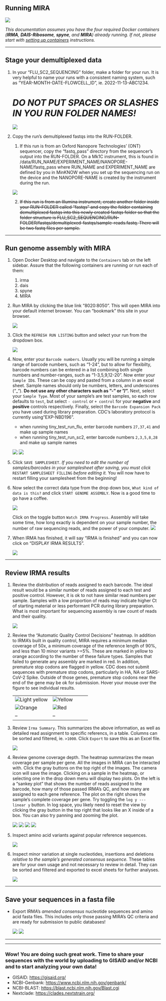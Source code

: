## Running MIRA

![](images/irma-spy.jpg)

_This documentation assumes you have the four required Docker containers (**IRMA**, **DAIS-Ribosome**, **spyne**, and **MIRA**) already running. If not, please start with [setting up containers](setting-up-containers.html) instructions._

<hr>

## Stage your demultiplexed data
1. In your "FLU_SC2_SEQUENCING" folder, make a folder for your run. It is very helpful to name your runs with a consistent naming system, such as "YEAR-MONTH-DATE-FLOWCELL_ID", ie. 2022-11-13-ABC1234. 
   
   # **_DO NOT PUT SPACES OR SLASHES IN YOU RUN FOLDER NAMES!_**

    ![](images/mira_run_directory_structure.png)
2. Copy the run's demultiplexed fastqs into the RUN-FOLDER.
    1. If this run is from an Oxford Nanopore Technologies' (ONT) sequencer, copy the "fastq_pass" directory from the sequencer's output into the RUN-FOLDER. On a Mk1C instrument, this is found in /data/RUN_NAME/EXPERIMENT_NAME/NANOPORE-NAME/fastq_pass where RUN_NAME and EXPERIMENT_NAME are defined by you in MinKNOW when you set up the sequencing run on the device and the NANOPORE-NAME is created by the instrument during the run.
   
    ![](./images/mira_run_directory_structure_fastq.png)
    2. ~~If this run is from an Illumina instrument, create another folder inside your RUN-FOLDER called "fastqs" and copy the folder containing demultiplexed fastqs into this newly created fastqs folder so that the folder structure is FLU_SC2_SEQUENCING/RUN-FOLDER/fastqs/demultiplexed-fastqs/sample-reads.fastq. There will be two fastq files per sample.~~

<hr>

## Run genome assembly with MIRA
1. Open Docker Desktop and navigate to the `Containers` tab on the left sidebar. Assure that the following containers are running or run each of them:
    1. irma
    2. dais
    3. spyne
    4. MIRA
    
2. Run MIRA by clicking the blue link "8020:8050". This will open MIRA into your default internet browser. You can "bookmark" this site in your browser.
 
    ![](images/mira_docker_rolleddown.png)

3. Click the `REFRESH RUN LISTING` button and select your run from  the dropdown box.

    ![](images/mira_run_selection.png)

4. Now, enter your `Barcode numbers`. Usually you will be running a simple range of barcode numbers, such as "1-24", but to allow for flexibilty, barcode numbers can be entered in a list combining both single numbers and number-ranges, such as "1-3,5,9,12-20". Now enter your `Sample ID`s. These can be copy and pasted from a column in an excel sheet. Sample names should only be numbers, letters, and underscores ("_"). **Do not use any other characters such as "-" or "/".** Next, select your `Sample Type`. Most of your sample's are test samples, so each row defaults to `test`, but select `- control` or `+ control` for your **negative** and **positive** controls respectively. Finally, select the `Barcode Expansion Pack` you have used during library preparation. CDC's laboratory protocol is currently using "EXP-NBD196".

    - when running tiny_test_run_flu, enter barcode numbers `27,37,41` and make up sample names
    - when running tiny_test_run_sc2, enter barcode numbers `2,3,5,8,28` and make up sample names

    ![](images/mira_samplesheet_barcode_entry.png)
    ![](images/mira_samplesheet_fill.png)

5. Click `SAVE SAMPLESHEET`. _If you need to edit the number of samples/barcodes in your samplesheet after saving, you must click_ `RESTART SAMPLESHEET FILLING` _before editing it._ You will now have to restart filling your samplesheet from the beginning!

6. Now select the correct data type from the drop down box, `What kind of data is this?` and click `START GENOME ASSEMBLY`. Now is a good time to go have a coffee. 

    ![](images/mira_whatkindofdata.png)

    Click on the toggle button `Watch IRMA Progress`. Assembly will take some time, how long exactly is dependent on your sample number, the number of raw sequencing reads, and the power of your computer.
    ![](images/mira_run_status.png)

7. When IRMA has finished, it will say "IRMA is finished" and you can now click on "DISPLAY IRMA RESULTS".

    ![](images/mira_display_results.png)

<hr>

## Review IRMA results

1. Review the distribution of reads assigned to each barcode. The ideal result would be a similar number of reads assigned to each test and positive control. However, it is ok to not have similar read numbers per sample. Samples with a low proportion of reads may indicate higher Ct of starting material or less performant PCR during library preparation. What is most important for sequencing assembly is raw count of reads and their quality.

    ![](images/mira_barcode_distribution.png)

2. Review the "Automatic Quality Control Decisions" heatmap. In addition to IRMA's built in quality control, MIRA requires a minimum median coverage of 50x, a minimum coverage of the reference length of 90%, and less than 10 minor variants >=5%. These are marked in yellow to orange according to the number of these failure types. Samples that failed to generate any assembly are marked in red. In addition, premature stop codons are flagged in yellow. CDC does not submit sequences with premature stop codons, particularly in HA, NA or SARS-CoV-2 Spike. Outside of those genes, premature stop codons near the end of the gene may be ok for submission. Hover your mouse over the figure to see individual results.

    | | |
    |--|--|
    |![Light yellow](images/mira_auto_qc_heatmap_paleyellow.png)|![Yellow](images/mira_auto_qc_heatmap_yellow.png)|
    |![Orange](images/mira_auto_qc_heatmap_orange.png)|![Red](images/mira_auto_qc_heatmap_red.png)|
    |--|--|

3. Review `Irma Summary`. This summarizes the above information, as well as detailed read assignment to specific referencs, in a table. Columns can be sorted and filtered, ie. `>1000`. Click `Export` to save this as an Excel file.

    ![](images/mira_irma_summary.png)

4. Review genome coverage depth. The heatmap summarizes the mean coverage per sample per gene. All the images in MIRA can be interacted with. Click the gray buttons on the top right of the images. The camera icon will save the image. Clicking on a sample in the heatmap, or selecting one in the drop down menu will display two plots. On the left is a "sankey plot" that shows the number of reads assigned to the barcode, how many of those passed IRMA's QC, and how many are assigned to each gene reference. The plot on the right shows the sample's complete coverage per gene. Try toggling the `log y --- linear y` button. In log space, you likely need to reset the view by clicking the gray button in the top right that looks like an X inside of a box. You can also try panning and zooming the plot.

    ![](images/mira_coverage_heatmap.png)
    ![](images/mira_coverage.png)
    ![](images/mira_coverage_zooming.png)
    ![](images/mira_coverage_zoomed.png)


5. Inspect amino acid variants against popular reference sequences.

    ![](images/mira_aa_vars.png)

6. Inspect minor variation at single nucleotides, insertions and deletions _relative to the sample's generated consensus sequence._ These tables are for your own usage and not necessary to review in detail. They can be sorted and filtered and exported to excel sheets for further analyses.

    ![](images/mira_minor_vars.png)

<hr>

## Save your sequences in a fasta file

- Export IRMA's _amended consensus_ nucleotide sequences and amino acid fasta files. This includes only those passing MIRA's QC criteria and are ready for submission to public databases!

    ![](images/mira_fasta_dl.png)
    ![](images/mira_fastas.png)



<hr>
<hr>
### Wow! You are doing such great work. Time to share your sequences with the world by uploading to GISAID and/or NCBI and to start analyzing your own data!
- GISAID: [https://gisaid.org/](https://gisaid.org/)
- NCBI-Genbank: [https://www.ncbi.nlm.nih.gov/genbank/](https://www.ncbi.nlm.nih.gov/genbank/)
- NCBI-BLAST: [https://blast.ncbi.nlm.nih.gov/Blast.cgi](https://blast.ncbi.nlm.nih.gov/Blast.cgi)
- Nextclade: [https://clades.nextstrain.org/](https://clades.nextstrain.org/)
